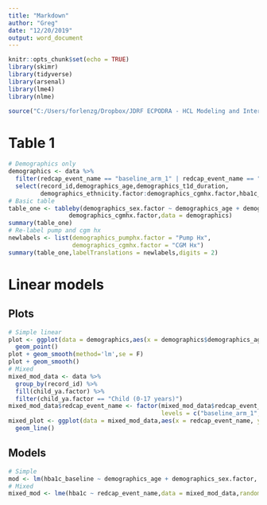 ```yaml
---
title: "Markdown"
author: "Greg"
date: "12/20/2019"
output: word_document
---
```


```r
knitr::opts_chunk$set(echo = TRUE)
library(skimr)
library(tidyverse)
library(arsenal)
library(lme4)
library(nlme)
```

```r
source("C:/Users/forlenzg/Dropbox/JDRF ECPODRA - HCL Modeling and Interventions/Study Analysis Fall 2019 (Pyle and Vigers)/AdvancedClosedLoopCl_R_2019-12-12_1535.r")
```

# Table 1

```r
# Demographics only
demographics <- data %>%
  filter(redcap_event_name == "baseline_arm_1" | redcap_event_name == "baseline_arm_2") %>%
  select(record_id,demographics_age,demographics_t1d_duration,
         demographics_ethnicity.factor:demographics_cgmhx.factor,hba1c_baseline)
# Basic table
table_one <- tableby(demographics_sex.factor ~ demographics_age + demographics_pumphx.factor + 
                 demographics_cgmhx.factor,data = demographics)
summary(table_one)
# Re-label pump and cgm hx
newlabels <- list(demographics_pumphx.factor = "Pump Hx",
                  demographics_cgmhx.factor = "CGM Hx")
summary(table_one,labelTranslations = newlabels,digits = 2)
```

# Linear models

## Plots

```r
# Simple linear
plot <- ggplot(data = demographics,aes(x = demographics$demographics_age,y = demographics$hba1c_baseline)) +
  geom_point()
plot + geom_smooth(method='lm',se = F)
plot + geom_smooth()
# Mixed
mixed_mod_data <- data %>%
  group_by(record_id) %>%
  fill(child_ya.factor) %>%
  filter(child_ya.factor == "Child (0-17 years)")
mixed_mod_data$redcap_event_name <- factor(mixed_mod_data$redcap_event_name,
                                           levels = c("baseline_arm_1","1_arm_1","3_arm_1","4_arm_1","5_arm_1"))
mixed_plot <- ggplot(data = mixed_mod_data,aes(x = redcap_event_name, y = hba1c, group = record_id)) + 
  geom_line()
```

## Models

```r
# Simple
mod <- lm(hba1c_baseline ~ demographics_age + demographics_sex.factor, data = demographics)
# Mixed
mixed_mod <- lme(hba1c ~ redcap_event_name,data = mixed_mod_data,random = ~1|record_id,na.action = na.omit)
```